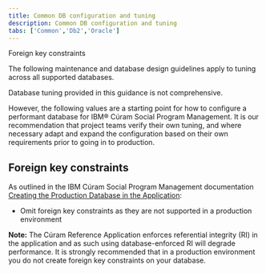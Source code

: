 ```yaml
---
title: Common DB configuration and tuning
description: Common DB configuration and tuning
tabs: ['Common','Db2','Oracle']
---
```


<AnchorLinks small>
  <AnchorLink>Foreign key constraints</AnchorLink>
</AnchorLinks>

The following maintenance and database design guidelines apply to tuning across all supported databases.

<InlineNotification kind="warning">

Database tuning provided in this guidance is not comprehensive.

However, the following values are a starting point for how to configure a performant database for IBM® Cúram Social Program Management.
It is our recommendation that project teams verify their own tuning, and where necessary adapt and expand the configuration based on their own requirements prior to going in to production.
</InlineNotification>

## Foreign key constraints

As outlined in the IBM Cúram Social Program Management documentation [Creating the Production Database in the Application](https://www.ibm.com/docs/en/spm/8.0.0?topic=setup-creating-production-database-in-application):

* Omit foreign key constraints as they are not supported in a production environment

 <InlineNotification>

 **Note:** The Cúram Reference Application enforces referential integrity (RI) in the application and as such using database-enforced RI will degrade performance. It is strongly recommended that in a production environment you do not create foreign key constraints on your database.

 </InlineNotification>
